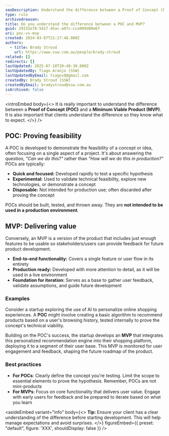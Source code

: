 ```yaml
---
seoDescription: Understand the difference between a Proof of Concept (POC) and a Minimum Viable Product (MVP), crucial for successful product development.
type: rule
archivedreason:
title: Do you understand the difference between a POC and MVP?
guid: 29332e78-541f-45ac-a07c-cca909d89e67
uri: poc-vs-mvp
created: 2024-03-07T21:27:48.000Z
authors:
  - title: Brady Stroud
    url: https://www.ssw.com.au/people/brady-stroud
related: []
redirects: []
lastUpdated: 2025-07-10T20:48:30.000Z
lastUpdatedBy: Tiago Araújo [SSW]
lastUpdatedByEmail: tiagov8@gmail.com
createdBy: Brady Stroud [SSW]
createdByEmail: bradystroud@ssw.com.au
isArchived: false
---
```


<introEmbed
  body={<>
It is really important to understand the difference between a **Proof of Concept (POC)** and a **Minimum Viable Product (MVP)**. It is also important that clients understand the difference so they know what to expect.
  </>}
/>
## POC: Proving feasibility

A POC is developed to demonstrate the feasibility of a concept or idea, often focusing on a single aspect of a project. It's about answering the question, _"Can we do this?"_ rather than _"How will we do this in production?"_ POCs are typically:

* **Quick and focused:** Developed rapidly to test a specific hypothesis
* **Experimental:** Used to validate technical feasibility, explore new technologies, or demonstrate a concept
* **Disposable:** Not intended for production use; often discarded after proving the concept

POCs should be built, tested, and thrown away. They are **not intended to be used in a production environment**.

## MVP: Delivering value

Conversely, an MVP is a version of the product that includes just enough features to be usable so stakeholders/users can provide feedback for future product development.

* **End-to-end functionality:** Covers a single feature or user flow in its entirety
* **Production ready:** Developed with more attention to detail, as it will be used in a live environment
* **Foundation for iteration:** Serves as a base to gather user feedback, validate assumptions, and guide future development

### Examples

Consider a startup exploring the use of AI to personalize online shopping experiences. A **POC** might involve creating a basic algorithm to recommend products based on a user's browsing history, tested internally to prove the concept's technical viability.

Building on the POC's success, the startup develops an **MVP** that integrates this personalized recommendation engine into their shopping platform, deploying it to a segment of their user base. This MVP is monitored for user engagement and feedback, shaping the future roadmap of the product.

### Best practices

* **For POCs**: Clearly define the concept you're testing. Limit the scope to essential elements to prove the hypothesis. Remember, POCs are not mini-products
* **For MVPs**: Focus on core functionality that delivers user value. Engage with early users for feedback and be prepared to iterate based on what you learn

<asideEmbed
  variant="info"
  body={<>
    **Tip:** Ensure your client has a clear understanding of the difference before starting development. This will help manage expectations and avoid surprises.
  </>}
  figureEmbed={{
    preset: "default",
    figure: 'XXX',
    shouldDisplay: false
  }}
/>
